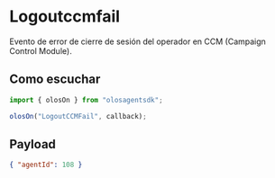 # Logoutccmfail

Evento de error de cierre de sesión del operador en CCM (Campaign Control Module).

## Como escuchar

```js copy
import { olosOn } from "olosagentsdk";

olosOn("LogoutCCMFail", callback);
```

## Payload

```json copy
{ "agentId": 108 }
```
